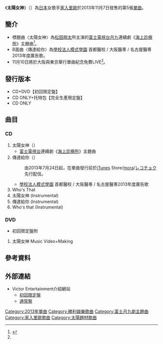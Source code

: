 {{Infobox Single 
| Name            = 太陽の女神
| Artist          = [[家入里昂|家入里昂]]
| Album           =  
| A-side          = '''太陽の女神'''
| B-side          = 君に届け
| Released        = 2013年11月6日
| Format          = [[單曲|單曲]]
| Recorded        = 
| Genre           = [[J-POP|J-POP]]
| Length          = 
| Label           = [[Victor_Entertainment|Victor Entertainment]]
| Writer          = 家入里歐（作詞・作曲）<br/>[[西尾芳彦|西尾芳彦]]（作曲）
| Producer        = 
| Certification  = 
| Chart position  = 
| Last single    = [[Message_(家入里昂單曲)|Message]]<br/>（2012年）
| This single    = '''太陽女神'''<br/>（2013年）
| Next single    = 
| Misc = 
}}

《'''太陽女神'''》（{{lang-ja|太陽の女神}}）為[[日本|日本]]女歌手[[家入里歐|家入里歐]]於2013年11月7日發售的第5張[[單曲|單曲]]。

==簡介==
*標題曲〈太陽女神〉為[[松田翔太|松田翔太]]所主演的[[富士電視台|富士電視台]][[月九|月九]]連續劇《[[海上診療所|海上診療所]]》主題曲<ref name="單曲">{{cite web |url=http://www.barks.jp/news/?id=1000095382 |title=家入レオ、新曲「太陽の女神」発売記念イベント開催決定 |accessdate=2013-10-31 |work= |publisher=[[BARKS|BARKS]] |date=2013-10-15 |archive-date=2013-11-01 |archive-url=https://web.archive.org/web/20131101114637/http://www.barks.jp/news/?id=1000095382 |dead-url=no }}</ref>。
*B面曲〈傳達給你〉為[[學校法人模式學園|學校法人模式學園]] 首都醫校 / 大阪醫専 / 名古屋醫専2013年度廣告歌。
*11月10日將於大阪與東京舉行單曲紀念免費LIVE<ref name="單曲"></ref>。
==發行版本==
*CD+DVD【初回限定盤】
*CD ONLY+托特包【完全生產限定盤】
*CD ONLY 

== 曲目 ==
===CD===
#太陽女神（{{lang|ja|太陽の女神}}）	
#*[[富士電視台|富士電視台]]連續劇《[[海上診療所|海上診療所]]》主題曲
#傳達給你（{{lang|ja|君に届け}}）
#:由2013年7月24日起，在單曲發行前於[[iTunes|iTunes]] Store/[[mora|mora]]/[[レコチョク|レコチョク]]先行配信。
#*[[學校法人模式學園|學校法人模式學園]] 首都醫校 / 大阪醫専 / 名古屋醫専2013年度廣告歌
#Who's That
#太陽女神 (Instrumental) 
#傳達給你 (Instrumental)
#Who's that (Instrumental) 

===DVD===
*初回限定盤附
#太陽女神 Music Video+Making

==參考資料==
{{reflist}}

== 外部連結 ==
* Victor Entertainment介紹網站
** [http://www.jvcmusic.co.jp/-/Discography/A023686/VIZL-593.html 初回限定盤]{{Wayback|url=http://www.jvcmusic.co.jp/-/Discography/A023686/VIZL-593.html |date=20131016052932 }}
** [http://www.jvcmusic.co.jp/-/Discography/A023686/VICL-36839.html 通常盤]{{Wayback|url=http://www.jvcmusic.co.jp/-/Discography/A023686/VICL-36839.html |date=20131014145331 }}

{{家入里歐}}
{{富士月九劇主題曲2010年代前半部}}
[[Category:2013年單曲|Category:2013年單曲]]
[[Category:勝利娛樂歌曲|Category:勝利娛樂歌曲]]
[[Category:富士月九劇主題曲|Category:富士月九劇主題曲]]
[[Category:家入里歐歌曲|Category:家入里歐歌曲]]
[[Category:太陽題材歌曲|Category:太陽題材歌曲]]